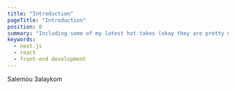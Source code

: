 ---
title: "Introduction"
pageTitle: "Introduction"
position: 0
summary: "Including some of my latest hot takes (okay they are pretty mild)."
keywords:
  - next.js
  - react
  - front-end development
---

Salemou 3alaykom
